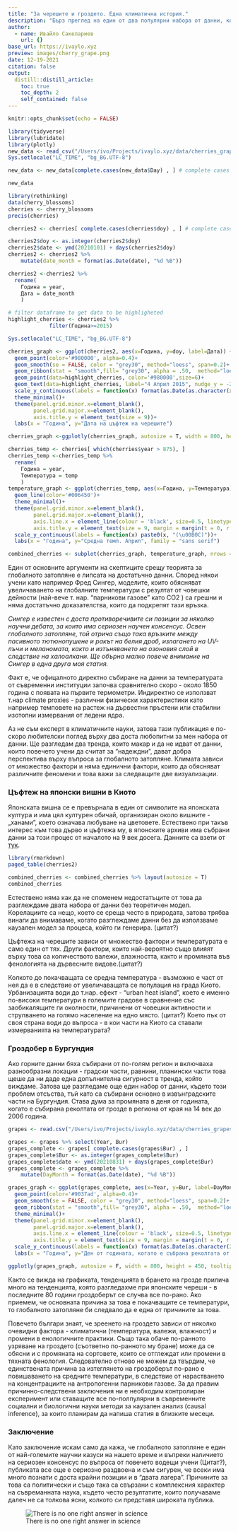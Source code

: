 ```yaml
---
title: "За черешите и гроздето. Една климатична история."
description: "Бърз преглед на един от два популярни набора от данни, които имат връзка с глобалното затопляне."
author:
  - name: Ивайло Сакелариев
    url: {}
base_url: https://ivaylo.xyz
preview: images/cherry_grape.png
date: 12-19-2021
citation: false
output:
  distill::distill_article:
    toc: true
    toc_depth: 2
    self_contained: false
---
```


```r
knitr::opts_chunk$set(echo = FALSE)
```

```r
library(tidyverse)
library(lubridate)
library(plotly)
new_data <- read_csv("/Users/ivo/Projects/ivaylo.xyz/data/cherries_grapes/kyoto_dates_cherryblossom2021.csv")
Sys.setlocale("LC_TIME", "bg_BG.UTF-8")
```

```r
new_data <- new_data[complete.cases(new_data$Day) , ] # complete cases on doy

new_data
```

```r
library(rethinking)
data(cherry_blossoms)
cherries <- cherry_blossoms
precis(cherries)
```

```r
cherries2 <- cherries[ complete.cases(cherries$doy) , ] # complete cases on doy
```

```r
cherries2$doy <- as.integer(cherries2$doy)
cherries2$date <- ymd(20210101) + days(cherries2$doy)
cherries2 <- cherries2 %>%
    mutate(date_month = format(as.Date(date), "%d %B"))
```

```r
cherries2 <-cherries2 %>% 
  rename(
    Година = year,
    Дата = date_month
    )
```

```r
# filter dataframe to get data to be highligheted
highlight_cherries <- cherries2 %>% 
             filter(Година>=2015)
```

```r
Sys.setlocale("LC_TIME", "bg_BG.UTF-8")
```

```r
cherries_graph <- ggplot(cherries2, aes(x=Година, y=doy, label=Дата)) +
  geom_point(color='#980000', alpha=0.4)+
  geom_smooth(se = FALSE, color = "grey30", method="loess", span=0.2)+
  geom_ribbon(stat = "smooth",fill= "grey30", alpha = .50,  method="loess", span=0.2)+
  geom_point(data=highlight_cherries, color='#980000',size=6)+
  geom_text(data=highlight_cherries, label="4 Април 2015", nudge_y = -2.5, nudge_x = -45, )+
  scale_y_continuous(labels = function(x) format(as.Date(as.character(x), "%j"), "%d %b"))+
  theme_minimal()+
  theme(panel.grid.minor.x=element_blank(),
        panel.grid.major.x=element_blank(),
        axis.title.y = element_text(size = 9))+
  labs(x = "Година", y="Дата на цъфтеж на черешите")
```

```r
cherries_graph <-ggplotly(cherries_graph, autosize = T, width = 800, height = 450, tooltip=c("Дата","Година")) 
```

```r
cherries_temp <- cherries[ which(cherries$year > 875), ]
cherries_temp <-cherries_temp %>% 
  rename(
    Година = year,
    Температура = temp
    )
temperature_graph <- ggplot(cherries_temp, aes(x=Година, y=Температура)) +
  geom_line(color='#006450')+
  theme_minimal()+
  theme(panel.grid.minor.x=element_blank(),
        panel.grid.major.x=element_blank(),
        axis.line.x = element_line(colour = 'black', size=0.5, linetype='solid'),
        axis.title.y = element_text(size = 9, margin = margin(t = 0, r = 40, b = 0, l = 0)))+
  scale_y_continuous(labels = function(x) paste0(x, "(\u00B0C)"))+
  labs(x = "Година", y="Средна темп. Април", family = "sans serif")
```

```r
combined_cherries <- subplot(cherries_graph, temperature_graph, nrows = 2, margin = 0.03, heights = c(0.5, 0.5), shareX = TRUE, titleY = TRUE) 
```

Един от основните аргументи на скептиците срещу теорията за глобалното затопляне е липсата на достатъчно данни. Според някои учени като например Фред Сингер, моделите, които обясняват увеличаването на глобалните температури с резултат от човешки дейности (най-вече т. нар. "парникови газове" като CO2 ) са грешни и няма достатъчно доказателства, които да подкрепят тази връзка.

*Сингер е известен с доста противоречивите си позиции за няколко научни дебата, за които има сериозен научен консенсус. Освен глобалното затопляне, той отрича също така връзките между пасивното тютюнопушене и ракът на белия дроб, излагането на UV-лъчи и меланомата, както и изтъняването на озоновия слой в следствие на халоалкани. Ще обърна малко повече внимание на Сингер в една друга моя статия.*

Факт е, че офицалното директно събиране на данни за температурата от съвременни институции започва сравнително скоро - около 1850 година с появата на първите термометри. Индиректно се използват т.нар climate proxies - различни физически характеристики като например темповете на растеж на дървестни пръстени или стабилни изотопни измервания от ледени ядра.

Аз не съм експерт в климатичните науки, затова тази публикация е по-скоро любителски поглед върху два доста любопитни за мен набора от данни. Ще разгледам два тренда, които макар и да не идват от данни, които повечето учени да считат за "надеждни", дават добра перспектива върху въпроса за глобалното затопляне. Климата зависи от множество фактори и няма единични фактори, които да обясняват различните феномени и това важи за следващите две визуализации.

### Цъфтеж на японски вишни в Киото

Японската вишна се е превърнала в един от символите на японската култура и има цял културен обичай, организиран около вишните - „ханами", което означава любуване на цветовете. Естествено при такъв интерес към това дърво и цъфтежа му, в японските архиви има събрани данни за този процес от началото на 9 век досега. Данните са взети от [тук](http://atmenv.envi.osakafu-u.ac.jp/aono/kyophenotemp4/).

```r
library(rmarkdown)
paged_table(cherries2)
```

```r
combined_cherries <- combined_cherries %>% layout(autosize = T)
combined_cherries
```

Естествено няма как да не споменем недостатъците от това да разглеждаме двата набора от данни без теоретичен модел. Корелациите са нещо, което се среща често в природата, затова трябва винаги да внимаваме, когато разглеждаме данни без да използваме каузален модел за процеса, който ги генерира. (цитат?)

Цъфтежа на черешите зависи от множество фактори и температурата е само един от тях. Други фактори, които най-вероятно също влияят върху това са количеството валежи, влажността, както и промяната във фенологията на дървесните видове.(цитат?)

Колкото до покачващата се средна температура - възможно е част от нея да е в следствие от увеличаващата се популация на града Киото. Урбанизацията води до т.нар. ефект - "urban heat island", което е именно по-високи температури в големите градове в сравнение със заобикалящите ги околности, причинени от човешки активности и струпването на голямо население на едно място. (цитат?) Което пък от своя страна води до въпроса - в кои части на Киото са ставали измерванията на температурата?

### Гроздобер в Бургундия

Ако горните данни бяха събирани от по-голям регион и включваха разнообразни локации - градски части, равнини, планински части това щеше да ни даде една допълнителна сигурност в тренда, който виждаме. Затова ще разгледаме още един набор от данни, където този проблем отсъства, тъй като са събирани основно в извънградските части на Бургундия. Става дума за промяната в деня от годината, когато е събирана реколтата от грозде в региона от края на 14 век до 2006 година.

```r
grapes <- read.csv("/Users/ivo/Projects/ivaylo.xyz/data/cherries_grapes/france_grapes.csv")
```

```r
grapes <- grapes %>% select(Year, Bur)
grapes_complete <- grapes[ complete.cases(grapes$Bur) , ] 
grapes_complete$Bur <- as.integer(grapes_complete$Bur)
grapes_complete$date <- ymd(20210831) + days(grapes_complete$Bur)
grapes_complete <- grapes_complete %>%
    mutate(DayMonth = format(as.Date(date), "%d %B"))
```

```r
grapes_graph <- ggplot(grapes_complete, aes(x=Year, y=Bur, label=DayMonth)) +
  geom_point(color='#9037ad', alpha=0.4)+
  geom_smooth(se = FALSE, color = "grey30", method="loess", span=0.2)+
  geom_ribbon(stat = "smooth",fill= "grey30", alpha = .50,  method="loess", span=0.2)+
  theme_minimal()+
  theme(panel.grid.minor.x=element_blank(),
        panel.grid.major.x=element_blank(),
        axis.line.x = element_line(colour = 'black', size=0.5, linetype='solid'),
        axis.title.y = element_text(size = 9, margin = margin(t = 0, r = 40, b = 0, l = 0)))+
  scale_y_continuous(labels = function(x) format(as.Date(as.character(243+x), "%j"), "%d %b"))+
  labs(x = "Година", y="Ден от годината, когато е събрана реколтата от грозде")
```

```r
ggplotly(grapes_graph, autosize = F, width = 800, height = 450, tooltip=c("DayMonth","Year"))
```

Както се вижда на графиката, тенденцията в брането на грозде прилича много на тенденцията, която разгледахме при японските череши - в последните 80 години гроздоберът се случва все по-рано. Ако приемем, че основната причина за това е покачващите се температури, то глобалното затопляне би следвало да е една от причините за това.

Повечето българи знаят, че зреенето на гроздето зависи от няколко очевидни фактора - климатични (температура, валежи, влажност) и промени в енологичните практики. Също така обаче по-ранното узряване на гроздето (съответно по-ранното му бране) може да се обясни и с промяната на сортовете, които се отглеждат или промени в тяхната фенология. Следователно отново не можем да твърдим, че единствената причина за изтеглянето на гроздоберът по-рано е повишаването на средните температури, в следствие от нарастването на концентрациите на антропогенни парникови газове. За да правим причинно-следствени заключения ни е необходим контролиран експеримент или ставащите все по-полпулярни в съвременните социални и биологични науки методи за каузален анализ (causal inference), за които планирам да напиша статия в близките месеци.

### Заключение 
Като заключение искам само да кажа, че глобалното затопляне е един от най-големите научни казуси на нашето време и въпреки наличието на сериозен консенсус по въпроса от повечето водещи учени (Цитат?), публиката все още е сериозно раздвоена и съм сигурен, че всеки има много познати с доста крайни позиции и в "двата лагера". Причините за това са политически и също така са свързани с комплексния характер на съвреманната наука, където често резултатите, които получаваме далеч не са толкова ясни, колкото си представя широката публика.

![There is no one right answer in science](images/32xs32.jpg)
